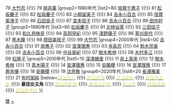{{Navbox
|name=日本電影學院獎最佳女主角
|title=[[日本電影學院獎|<span style="color:#dd8;">日本電影學院獎</span>]][[日本電影學院獎最佳女主角獎|<span style="color:#dd8;">最佳女主角</span>]]
|basestyle=background-color:#815A2B;color:#dd8
|group1=1970年代
|list1=77 [[岩下志麻]] {{!}} 78 [[大竹忍]] {{!}} 79 [[桃井薰]]
|group2=1980年代
|list2=80 [[倍賞千惠子]] {{!}} 81 [[松坂慶子]] {{!}} 82 [[松坂慶子]] {{!}} 83 [[小柳留美子]] {{!}} 84 [[吉永小百合]] {{!}} 85 [[倍賞美津子]] {{!}} 86 [[石田良子]] {{!}} 87 [[宮本信子]] {{!}} 88 [[吉永小百合]] {{!}} 89 [[田中好子]]
|group3=1990年代
|list3=90 [[松坂慶子]] {{!}} 91 [[北林谷荣]] {{!}} 92 [[三田佳子]] {{!}} 93 [[和久井映見]] {{!}} 94 [[高岡早紀]] {{!}} 95 [[淺野優子]] {{!}} 96 [[草刈民代]] {{!}} 97 [[黑木瞳]] {{!}} 98 [[原田美枝子]] {{!}} 99 [[大竹忍]]
|group4=2000年代
|list4=00 [[吉永小百合]] {{!}} 01 [[岸惠子]] {{!}} 02 [[宮澤理惠]] {{!}} 03 [[寺岛忍|寺島忍]] {{!}} 04 [[鈴木京香]] {{!}} 05 [[吉永小百合]] {{!}} 06 [[中谷美紀]] {{!}} 07 [[樹木希林]] {{!}} 08 [[木村多江]] {{!}} 09 [[松隆子]]
|group5=2010年代
|list5=10 [[深津繪里]] {{!}} 11 [[井上真央]] {{!}} 12 [[樹木希林]] {{!}} 13 [[真木陽子]] {{!}} 14 [[宮澤理惠]] {{!}} 15 [[安藤櫻]] {{!}} 16 [[宮澤理惠]] {{!}} 17 [[蒼井優]] {{!}} 18 [[安藤櫻]] {{!}} 19 [[沈恩敬]]
|group6=2020年代
|list6=20 [[长泽雅美|長澤雅美]] {{!}} 21 [[有村架純]]
|below=[[:Template:日本電影學院獎最佳影片|<span style="color:#dddd88;">最佳影片</span>]] {{!}} [[:Template:日本電影學院獎最佳導演|<span style="color:#dddd88;">最佳導演</span>]] {{!}} [[:Template:日本電影學院獎最佳編劇|<span style="color:#dddd88;">最佳編劇</span>]] {{!}} [[:Template:日本電影學院獎最佳男主角|<span style="color:#dddd88;">最佳男主角</span>]] {{!}} '''最佳女主角''' {{!}} [[:Template:日本電影學院獎最佳男配角|<span style="color:#dddd88;">最佳男配角</span>]] {{!}} [[:Template:日本電影學院獎最佳女配角|<span style="color:#dddd88;">最佳女配角</span>]] {{!}} [[:Template:日本電影學院獎新人獎|<span style="color:#dddd88;">新人獎</span>]] {{!}} [[:Template:日本電影學院獎最佳音樂|<span style="color:#dddd88;">最佳音樂</span>]] {{!}} [[:Template:日本電影學院獎最佳動畫片|<span style="color:#dddd88;">最佳動畫片</span>]]
}}<noinclude>
[[Category:日本電影學院獎模板|獎]]
[[Category:日本電影學院獎最佳女主角得主|+]]
</noinclude>